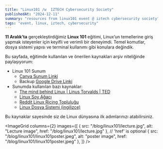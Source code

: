```yaml
---
title: "Linux101 /w  IZTECH Cybersecurity Society"
publishedAt: "2024-12-11"
summary: "resources from linux101 event @ iztech cybersecurity society"
tags: "event, linux, iztech, cybersecurity"
---
```



**11 Aralık’ta** gerçekleştirdiğimiz **Linux 101** eğitimi, Linux’un temellerine giriş yapmak isteyenler için keyifli ve verimli bir deneyimdi.
Temel komutlar, dosya sistemi yapısı ve terminal kullanımı gibi konulara değindik.

Bu sayfada, eğitimde kullanılan ve önerilen kaynakları arşiv niteliğinde paylaşıyorum:

- Linux 101 Sunum
    - [Canva Sunum Linki](https://www.canva.com/design/DAF0DYUSGmw/wWmxFCwA50mtr_AJOrfjRw/edit?utm_content=DAF0DYUSGmw&utm_campaign=designshare&utm_medium=link2&utm_source=sharebutton)
    - Backup [Google Drive Linki](https://drive.google.com/file/d/1_cNccO-zoIIchbxwOv6DC891Yhr66CbC/view?usp=sharing)
- Sunumda kullanılan bazı kaynaklar:
    - [The mind behind Linux | Linus Torvalds | TED](https://youtu.be/o8NPllzkFhE?si=oNgTOAtqpJPgNOkE)
    - [Linux Soy Ağacı](https://distrowatch.com/images/other/distro-family-tree.png)
    - [Reddit Linux Ricing Topluluğu](https://www.reddit.com/r/unixporn/)
    - [Linux Dosya Sistemi (ingilizce)](https://youtu.be/HbgzrKJvDRw?si=BoLKO_dLEmmzxHhA)


Bu kaynaklar sayesinde siz de Linux dünyasına ilk adımlarınızı atabilirsiniz.

<ImageGrid
  columns={2} 
  images={[
    { src: "/blog/linux101/lecture.jpg", alt: "Lecture image", href: "/blog/linux101/lecture.jpg" }, // 'href' is optional
    { src: "/blog/linux101/linux101poster.jpeg", alt: "poster image", href: "/blog/linux101/linux101poster.jpeg" },
  ]}
/>